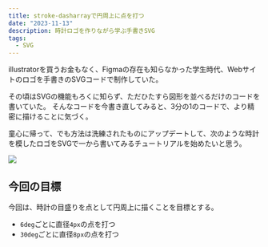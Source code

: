 ```yaml
---
title: stroke-dasharrayで円周上に点を打つ
date: "2023-11-13"
description: 時計ロゴを作りながら学ぶ手書きSVG
tags:
  - SVG
---
```




illustratorを買うお金もなく、Figmaの存在も知らなかった学生時代、Webサイトのロゴを手書きのSVGコードで制作していた。

その頃はSVGの機能もろくに知らず、ただひたすら図形を並べるだけのコードを書いていた。
そんなコードを今書き直してみると、3分の1のコードで、より精密に描けることに気づく。

童心に帰って、でも方法は洗練されたものにアップデートして、次のような時計を模したロゴをSVGで一から書いてみるチュートリアルを始めたいと思う。

<DemoArea>
  <img src={img_clockLogo_op.src} width={400} height={400} />
</DemoArea>

## 今回の目標

今回は、時計の目盛りを点として円周上に描くことを目標とする。

- `6deg`ごとに直径`4px`の点を打つ
- `30deg`ごとに直径`8px`の点を打つ

<DemoArea>
  <ClockScalePoints client:load />
</DemoArea>
